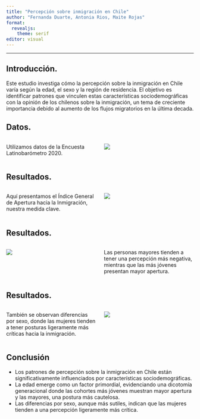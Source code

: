 ```yaml
---
title: "Percepción sobre inmigración en Chile"
author: "Fernanda Duarte, Antonia Rios, Maite Rojas"
format:
  revealjs: 
    theme: serif
editor: visual
---
```


------------------------------------------------------------------------

## Introducción.

Este estudio investiga cómo la percepción sobre la inmigración en Chile varía según la edad, el sexo y la región de residencia. El objetivo es identificar patrones que vinculen estas características sociodemográficas con la opinión de los chilenos sobre la inmigración, un tema de creciente importancia debido al aumento de los flujos migratorios en la última decada.

## Datos.

::::: columns
::: {.column width="50%"}
Utilizamos datos de la Encuesta Latinobarómetro 2020.
:::

::: {.column width="50%"}
![](images/unnamed-chunk-1-1.png)
:::
:::::

## Resultados.

::::: columns
::: {.column width="50%"}
Aquí presentamos el Índice General de Apertura hacia la Inmigración, nuestra medida clave.
:::

::: {.column width="50%"}
![](images/unnamed-chunk-3-1.png)
:::
:::::

## Resultados.

::::: columns
::: {.column width="50%"}
![](images/unnamed-chunk-1-2-01.png)
:::

::: {.column width="50%"}
Las personas mayores tienden a tener una percepción más negativa, mientras que las más jóvenes presentan mayor apertura.
:::
:::::

## Resultados.

::::: columns
::: {.column width="50%"}
También se observan diferencias por sexo, donde las mujeres tienden a tener posturas ligeramente más críticas hacia la inmigración.
:::

::: {.column width="50%"}
![](images/unnamed-chunk-6-1.png)
:::
:::::

## Conclusión

-   Los patrones de percepción sobre la inmigración en Chile están significativamente influenciados por características sociodemográficas.
-   La edad emerge como un factor primordial, evidenciando una dicotomía generacional donde las cohortes más jóvenes muestran mayor apertura y las mayores, una postura más cautelosa.
-   Las diferencias por sexo, aunque más sutiles, indican que las mujeres tienden a una percepción ligeramente más crítica.
